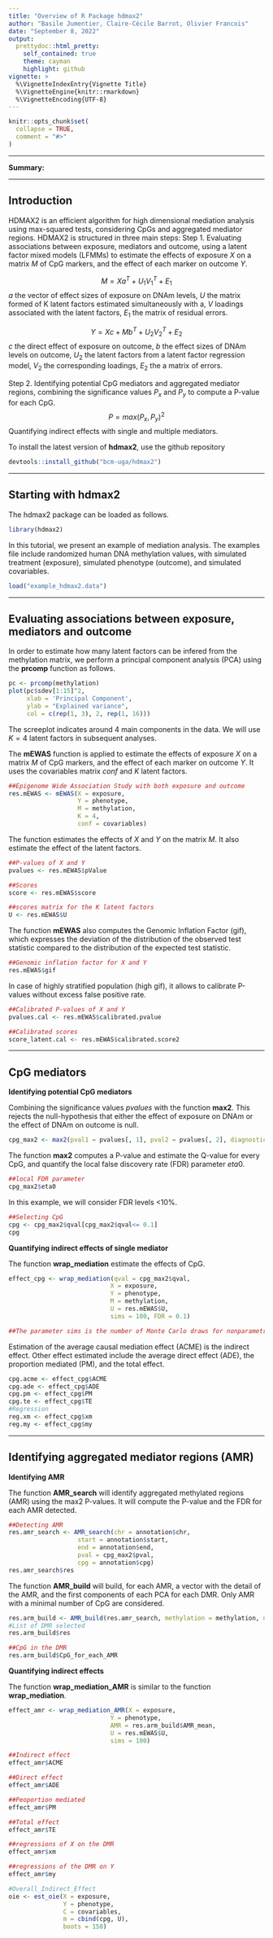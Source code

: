 ```yaml
---
title: "Overview of R Package hdmax2"
author: "Basile Jumentier, Claire-Cécile Barrot, Olivier Francois"
date: "September 8, 2022"
output:
  prettydoc::html_pretty:
    self_contained: true
    theme: cayman
    highlight: github
vignette: >
  %\VignetteIndexEntry{Vignette Title}
  %\VignetteEngine{knitr::rmarkdown}
  %\VignetteEncoding{UTF-8}
---
```


```r
knitr::opts_chunk$set(
  collapse = TRUE,
  comment = "#>"
)
```

***

**Summary:**

***

## Introduction 

HDMAX2 is an efficient algorithm for high dimensional mediation analysis using max-squared tests, considering CpGs and aggregated mediator regions.
HDMAX2 is structured in three main steps:
Step 1. Evaluating associations between exposure, mediators and outcome, using a latent factor mixed models (LFMMs) to estimate the effects of exposure $X$ on a matrix $M$ of CpG markers, and the effect of each marker on outcome $Y$.

$$
 M=Xa^T +U_1V_1^T +E_1
$$
$a$ the vector of effect sizes of exposure on DNAm levels,
$U$ the matrix formed of K latent factors estimated simultaneously with a,
$V$ loadings associated with the latent factors,
$E_1$ the matrix of residual errors.

$$
Y=Xc+Mb^T +U_2V_2^T +E_2 
$$
$c$ the direct effect of exposure on outcome,
$b$ the effect sizes of DNAm levels on outcome,
$U_2$ the latent factors from a latent factor regression model,
$V_2$ the corresponding loadings,
$E_2$ the a matrix of errors.

Step 2. Identifying potential CpG mediators and aggregated mediator regions, combining the significance values $P_x$ and $P_y$ to compute a P-value for each CpG.
$$
P = max(P_x, P_y)^2
$$
Quantifying indirect effects with single and multiple mediators.


To install the latest version of **hdmax2**, use the github repository 
```r
devtools::install_github("bcm-uga/hdmax2")
```

***
## Starting with hdmax2

The hdmax2 package can be loaded as follows. 
```r
library(hdmax2)
```

In this tutorial, we present an example of mediation analysis. The examples file include randomized human DNA methylation values, with simulated treatment (exposure), simulated phenotype (outcome), and simulated covariables.  

```r
load("example_hdmax2.data")
```
***

## Evaluating associations between exposure, mediators and outcome

In order to estimate how many latent factors can be infered from the methylation matrix, we perform a principal component analysis (PCA) using the **prcomp** function as follows. 

```r
pc <- prcomp(methylation)
plot(pc$sdev[1:15]^2,
     xlab = 'Principal Component',
     ylab = "Explained variance",
     col = c(rep(1, 3), 2, rep(1, 16)))
```

The screeplot indicates around 4 main components in the data. We will use $K = 4$ latent factors in subsequent analyses.

The **mEWAS** function is applied to estimate the effects of exposure $X$ on a matrix $M$ of CpG markers, and the effect of each marker on outcome $Y$. It uses the covariables matrix $conf$ and $K$ latent factors.

```r
##Epigenome Wide Association Study with both exposure and outcome
res.mEWAS <- mEWAS(X = exposure,
                   Y = phenotype,
                   M = methylation,
                   K = 4,
                   conf = covariables) 
```

The function estimates the effects of $X$ and $Y$ on the matrix $M$. It also estimate the effect of the latent factors.

```r
##P-values of X and Y
pvalues <- res.mEWAS$pValue

##Scores
score <- res.mEWAS$score

##scores matrix for the K latent factors
U <- res.mEWAS$U

```

The function **mEWAS** also computes the Genomic Inflation Factor (gif), which expresses the deviation of the distribution of the observed test statistic compared to the distribution of the expected test statistic.

```r
##Genomic inflation factor for X and Y
res.mEWAS$gif
```

In case of highly stratified population (high gif), it allows to calibrate P-values without excess false positive rate.

```r
##Calibrated P-values of X and Y
pvalues.cal <- res.mEWAS$calibrated.pvalue

##Calibrated scores
score_latent.cal <- res.mEWAS$calibrated.score2
```
***
## CpG mediators

**Identifying potential CpG mediators**

Combining the significance values $pvalues$ with the function **max2**.
This rejects the null-hypothesis that either the effect of exposure on DNAm or the effect of DNAm on outcome is null.

```r
cpg_max2 <- max2(pval1 = pvalues[, 1], pval2 = pvalues[, 2], diagnostic.plot = T)
```
The function **max2** computes a P-value and estimate the Q-value for every CpG, and quantify the local false discovery rate (FDR) parameter $eta0$.

```r
##local FDR parameter
cpg_max2$eta0
```

In this example, we will consider FDR levels <10%.


```r
##Selecting CpG
cpg <- cpg_max2$qval[cpg_max2$qval<= 0.1]
cpg
```

**Quantifying indirect effects of single mediator**

The function **wrap_mediation** estimate the effects of CpG.
```r
effect_cpg <- wrap_mediation(qval = cpg_max2$qval,
                            X = exposure,
                            Y = phenotype,
                            M = methylation,
                            U = res.mEWAS$U,
                            sims = 100, FDR = 0.1)

##The parameter sims is the number of Monte Carlo draws for nonparametric bootstrap or quasi-Bayesian approximation. 10000 is recommended, but we used 100 for the example.


```

Estimation of the average causal mediation effect (ACME) is the indirect effect. Other effect estimated include the average direct effect (ADE), the proportion mediated (PM), and the total effect.

```r
cpg.acme <- effect_cpg$ACME
cpg.ade <- effect_cpg$ADE
cpg.pm <- effect_cpg$PM
cpg.te <- effect_cpg$TE
#Regression
reg.xm <- effect_cpg$xm
reg.my <- effect_cpg$my
```
***
## Identifying aggregated mediator regions (AMR)

**Identifying AMR**

The function **AMR_search** will identify aggregated methylated regions (AMR) using the max2 P-values. It will compute the P-value and the FDR for each AMR detected.

```r
##Detecting AMR
res.amr_search <- AMR_search(chr = annotation$chr,
                   start = annotation$start,
                   end = annotation$end,
                   pval = cpg_max2$pval,
                   cpg = annotation$cpg)
res.amr_search$res
```
The function **AMR_build** will build, for each AMR, a vector with the detail of the AMR, and the first components of each PCA for each DMR. Only AMR with a minimal number of CpG are considered.

```r
res.arm_build <- AMR_build(res.amr_search, methylation = methylation, nb_cpg = 2)
#List of DMR selected
res.arm_build$res
```

```r
##CpG in the DMR
res.arm_build$CpG_for_each_AMR
```

**Quantifying indirect effects**

The function **wrap_mediation_AMR** is similar to the function **wrap_mediation**.
```r
effect_amr <- wrap_mediation_AMR(X = exposure,
                            Y = phenotype,
                            AMR = res.arm_build$AMR_mean,
                            U = res.mEWAS$U,
                            sims = 100)
```

```r
##Indirect effect
effect_amr$ACME
```
```r
##Direct effect
effect_amr$ADE
```
```r
##Peoportion mediated
effect_amr$PM
```
```r
##Total effect
effect_amr$TE
```
```r
##regressions of X on the DMR
effect_amr$xm
```
```r
##regressions of the DMR on Y
effect_amr$my
```




```r
#Overall_Indirect_Effect
oie <- est_oie(X = exposure,
               Y = phenotype,
               C = covariables,
               m = cbind(cpg, U),
               boots = 150)

```



